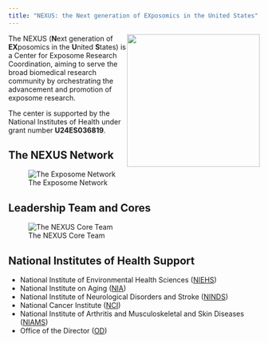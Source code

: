 ```yaml
---
title: "NEXUS: the Next generation of EXposomics in the United States"
---
```


![](images/nexusround.jpg){fig-alt="" fig-align="center" style="float: right;" width="266"}

The NEXUS (**N**ext generation of **EX**posomics in the **U**nited **S**tates) is a Center for Exposome Research Coordination, aiming to serve the broad biomedical research community by orchestrating the advancement and promotion of exposome research.

The center is supported by the National Institutes of Health under grant number **U24ES036819**.




## The NEXUS Network

![The Exposome Network](images/network.jpg){fig-alt="Network" fig-align="center"}

## Leadership Team and Cores

![The NEXUS Core Team](images/team.jpg){fig-alt="Core team" fig-align="center"}

## National Institutes of Health Support

-   National Institute of Environmental Health Sciences ([NIEHS](https://www.niehs.nih.gov/))
-   National Institute on Aging ([NIA](https://www.nia.nih.gov/))
-   National Institute of Neurological Disorders and Stroke ([NINDS](https://www.ninds.nih.gov/))
-   National Cancer Institute ([NCI](https://www.cancer.gov/))
-   National Institute of Arthritis and Musculoskeletal and Skin Diseases ([NIAMS](https://www.niams.nih.gov/))
-   Office of the Director ([OD](https://www.nih.gov/institutes-nih/nih-office-director "Office of the Director"))
